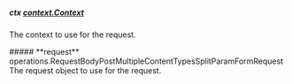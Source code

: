 
##### **ctx** [context.Context](https://pkg.go.dev/context#Context)
The context to use for the request.

<Collapsible>
    ##### **request** operations.RequestBodyPostMultipleContentTypesSplitParamFormRequest
    The request object to use for the request.
    <Collapsible.Break/>
    <RequestBodyPostMultipleContentTypesSplitParamFormRequest/>
</Collapsible>

